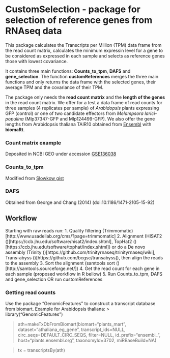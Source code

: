 # CustomSelection - package for selection of reference genes from RNAseq data

This package calculates the Transcripts per Million (TPM) data frame from the read count matrix, calculates the minimum expressin level for a gene to be considered as expressed in each sample and selects as reference genes those with lowest covariance.

It contains three main functions: __Counts_to_tpm__, __DAFS__ and __gene_selection__. The function __customReferences__ merges the three main functions and only returns the data frame with the selected genes, their average TPM and the covariance of their TPM.

The package only needs the __read count matrix__ and the __length of the genes__ in the read count matrix.
We offer for a test a data frame of read counts for three samples (4 replicates per sample) of *Arabidopsis* plants expressing GFP (control) or one of two candidate effectors from *Melampsora larici-populina* (Mlp37347-GFP and Mlp124499-GFP). We also offer the gene lengths from Arabidopsis thaliana TAIR10 obtained from [Ensembl](plants.ensembl.org) with __biomaRt__.

### Count matrix example
Deposited in NCBI GEO under accession [GSE136038](https://www.ncbi.nlm.nih.gov/geo/query/acc.cgi?acc=GSE136038)

### Counts_to_tpm
Modified from [Slowkow gist](https://gist.github.com/slowkow/c6ab0348747f86e2748b)

### DAFS
Obtained from George and Chang (2014) (doi:10.1186/1471-2105-15-92)

## Workflow

Starting with raw reads run:
1. Quality filtering (Trimmomatic)[http://www.usadellab.org/cms/?page=trimmomatic]
2. Alignment (HISAT2 ()[https://ccb.jhu.edu/software/hisat2/index.shtml], TopHat2 ()[https://ccb.jhu.edu/software/tophat/index.shtml]) or do a De novo assembly (Trinity ()[https://github.com/trinityrnaseq/trinityrnaseq/wiki], Trans-abyss ()[https://github.com/bcgsc/transabyss]), then align the reads to the assembly
3. Sort the alignment (samtools sort ()[http://samtools.sourceforge.net/])
4. Get the read count for each gene in each sample (proposed workflow in R bellow)
5. Run Counts_to_tpm, DAFS and gene_selection OR run customReferences


### Getting read counts

Use the package "GenomicFeatures" to construct a transcript database from biomart. Example for Arabidopsis thaliana:
> library("GenomicFeatures")

> ath=makeTxDbFromBiomart(biomart="plants_mart",
                        dataset="athaliana_eg_gene",
                        transcript_ids=NULL,
                        circ_seqs=DEFAULT_CIRC_SEQS,
                        filter=NULL,
                        id_prefix="ensembl_",
                        host="plants.ensembl.org",
                        taxonomyId=3702,
                        miRBaseBuild=NA)

> tx = transcriptsBy(ath)
